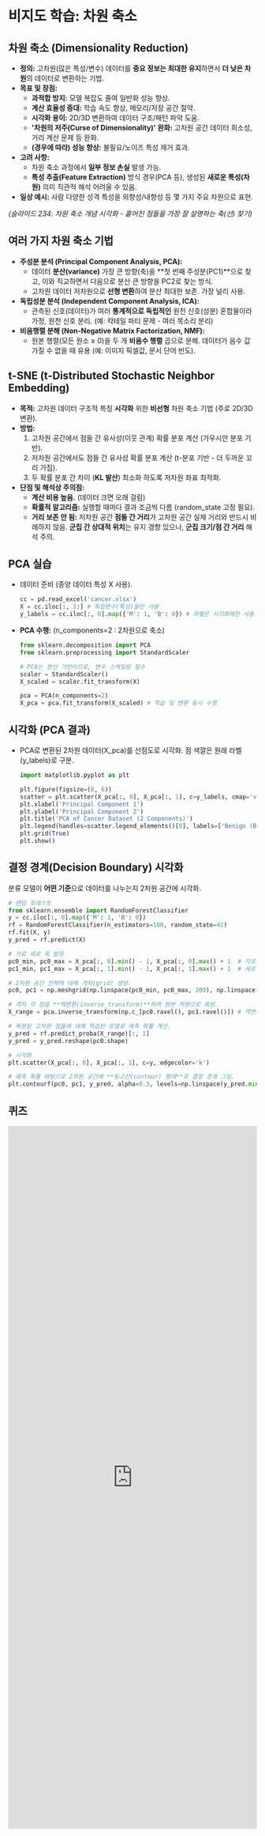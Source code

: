 # 비지도 학습: 차원 축소

## 차원 축소 (Dimensionality Reduction)

*   **정의:** 고차원(많은 특성/변수) 데이터를 **중요 정보는 최대한 유지**하면서 **더 낮은 차원**의 데이터로 변환하는 기법.
*   **목표 및 장점:**
    *   **과적합 방지:** 모델 복잡도 줄여 일반화 성능 향상.
    *   **계산 효율성 증대:** 학습 속도 향상, 메모리/저장 공간 절약.
    *   **시각화 용이:** 2D/3D 변환하여 데이터 구조/패턴 파악 도움.
    *   **'차원의 저주(Curse of Dimensionality)' 완화:** 고차원 공간 데이터 희소성, 거리 계산 문제 등 완화.
    *   **(경우에 따라) 성능 향상:** 불필요/노이즈 특성 제거 효과.
*   **고려 사항:**
    *   차원 축소 과정에서 **일부 정보 손실** 발생 가능.
    *   **특성 추출(Feature Extraction)** 방식 경우(PCA 등), 생성된 **새로운 특성(차원)** 의미 직관적 해석 어려울 수 있음.
*   **일상 예시:** 사람 다양한 성격 특성을 외향성/내향성 등 몇 가지 주요 차원으로 표현.

*(슬라이드 234: 차원 축소 개념 시각화 - 흩어진 점들을 가장 잘 설명하는 축(선) 찾기)*

## 여러 가지 차원 축소 기법

*   **주성분 분석 (Principal Component Analysis, PCA):**
    *   데이터 **분산(variance)** 가장 큰 방향(축)을 **첫 번째 주성분(PC1)**으로 찾고, 이와 직교하면서 다음으로 분산 큰 방향을 PC2로 찾는 방식.
    *   고차원 데이터 저차원으로 **선형 변환**하여 분산 최대한 보존. 가장 널리 사용.
*   **독립성분 분석 (Independent Component Analysis, ICA):**
    *   관측된 신호(데이터)가 여러 **통계적으로 독립적인** 원천 신호(성분) 혼합물이라 가정, 원천 신호 분리. (예: 칵테일 파티 문제 - 여러 목소리 분리)
*   **비음행렬 분해 (Non-Negative Matrix Factorization, NMF):**
    *   원본 행렬(모든 원소 ≥ 0)을 두 개 **비음수 행렬** 곱으로 분해. 데이터가 음수 값 가질 수 없을 때 유용 (예: 이미지 픽셀값, 문서 단어 빈도).

## t-SNE (t-Distributed Stochastic Neighbor Embedding)

*   **목적:** 고차원 데이터 구조적 특징 **시각화** 위한 **비선형** 차원 축소 기법 (주로 2D/3D 변환).
*   **방법:**
    1.  고차원 공간에서 점들 간 유사성(이웃 관계) 확률 분포 계산 (가우시안 분포 기반).
    2.  저차원 공간에서도 점들 간 유사성 확률 분포 계산 (t-분포 기반 - 더 두꺼운 꼬리 가짐).
    3.  두 확률 분포 간 차이 (**KL 발산**) 최소화 하도록 저차원 좌표 최적화.
*   **단점 및 해석상 주의점:**
    *   **계산 비용 높음.** (데이터 크면 오래 걸림)
    *   **확률적 알고리즘:** 실행할 때마다 결과 조금씩 다름 (random_state 고정 필요).
    *   **거리 보존 안 됨:** 저차원 공간 **점들 간 거리**가 고차원 공간 실제 거리와 반드시 비례하지 않음. **군집 간 상대적 위치**는 유지 경향 있으나, **군집 크기/점 간 거리** 해석 주의.

## PCA 실습

*   데이터 준비 (종양 데이터 특성 X 사용).
    ```python
    cc = pd.read_excel('cancer.xlsx')
    X = cc.iloc[:, 1:] # 독립변수(특성)들만 사용
    y_labels = cc.iloc[:, 0].map({'M': 1, 'B': 0}) # 라벨은 시각화에만 사용
    ```
*   **PCA 수행:** (n_components=2 : 2차원으로 축소)
    ```python
    from sklearn.decomposition import PCA
    from sklearn.preprocessing import StandardScaler

    # PCA는 분산 기반이므로, 변수 스케일링 필수
    scaler = StandardScaler()
    X_scaled = scaler.fit_transform(X)

    pca = PCA(n_components=2)
    X_pca = pca.fit_transform(X_scaled) # 학습 및 변환 동시 수행
    ```

## 시각화 (PCA 결과)

*   PCA로 변환된 2차원 데이터(X_pca)를 산점도로 시각화. 점 색깔은 원래 라벨(y_labels)로 구분.
    ```python
    import matplotlib.pyplot as plt

    plt.figure(figsize=(8, 6))
    scatter = plt.scatter(X_pca[:, 0], X_pca[:, 1], c=y_labels, cmap='viridis', edgecolor='k', alpha=0.7)
    plt.xlabel('Principal Component 1')
    plt.ylabel('Principal Component 2')
    plt.title('PCA of Cancer Dataset (2 Components)')
    plt.legend(handles=scatter.legend_elements()[0], labels=['Benign (B)', 'Malignant (M)']) # 범례 추가
    plt.grid(True)
    plt.show()
    ```

## 결정 경계(Decision Boundary) 시각화

분류 모델이 **어떤 기준**으로 데이터를 나누는지 2차원 공간에 시각화.

```python
# 랜덤 포레스트
from sklearn.ensemble import RandomForestClassifier
y = cc.iloc[:, 0].map({'M': 1, 'B': 0})
rf = RandomForestClassifier(n_estimators=100, random_state=42)
rf.fit(X, y)
y_pred = rf.predict(X)

# 가로 세로 축 범위
pc0_min, pc0_max = X_pca[:, 0].min() - 1, X_pca[:, 0].max() + 1  # 가로축 범위
pc1_min, pc1_max = X_pca[:, 1].min() - 1, X_pca[:, 1].max() + 1  # 세로축 범위

# 2차원 공간 전체에 대해 격자(grid) 생성.
pc0, pc1 = np.meshgrid(np.linspace(pc0_min, pc0_max, 200), np.linspace(pc1_min, pc1_max, 200)) 

# 격자 각 점을 **역변환(inverse_transform)**하여 원본 차원으로 복원.
X_range = pca.inverse_transform(np.c_[pc0.ravel(), pc1.ravel()]) # 역변환

# 복원된 고차원 점들에 대해 학습된 모델로 예측 확률 계산.
y_pred = rf.predict_proba(X_range)[:, 1]
y_pred = y_pred.reshape(pc0.shape)

# 시각화
plt.scatter(X_pca[:, 0], X_pca[:, 1], c=y, edgecolor='k')

# 예측 확률 바탕으로 2차원 공간에 **등고선(contour) 형태**로 결정 경계 그림.
plt.contourf(pc0, pc1, y_pred, alpha=0.3, levels=np.linspace(y_pred.min(), y_pred.max(), 3))
```

## 퀴즈

<iframe src="https://tally.so/embed/mRjE9j?alignLeft=1&hideTitle=1&transparentBackground=1&dynamicHeight=1" loading="lazy" width="100%" height="1422" frameborder="0" marginheight="0" marginwidth="0" title="[통계] 비지도학습 - 차원 축소"></iframe>
